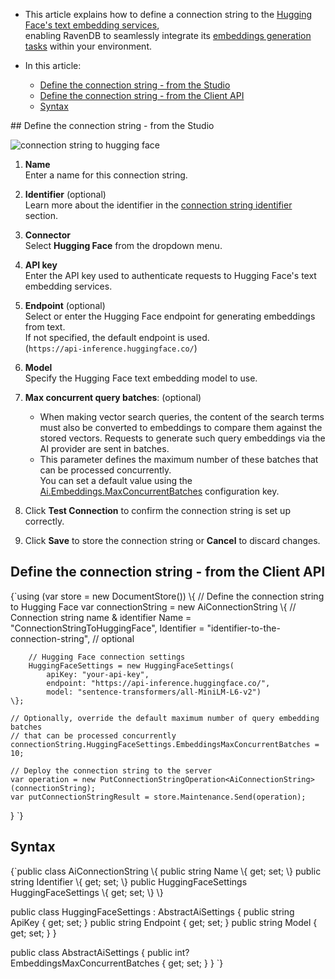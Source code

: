 
<Admonition type="note" title="">

* This article explains how to define a connection string to the [Hugging Face's text embedding services](https://huggingface.co/docs/text-embeddings-inference/en/index),  
  enabling RavenDB to seamlessly integrate its [embeddings generation tasks](../../ai-integration/generating-embeddings/overview.mdx) within your environment.

* In this article:
  * [Define the connection string - from the Studio](../../ai-integration/connection-strings/hugging-face.mdx#define-the-connection-string---from-the-studio)
  * [Define the connection string - from the Client API](../../ai-integration/connection-strings/hugging-face.mdx#define-the-connection-string---from-the-client-api)
  * [Syntax](../../ai-integration/connection-strings/hugging-face.mdx#syntax) 
    
</Admonition>
## Define the connection string - from the Studio

![connection string to hugging face](./assets/hugging-face.png)

1. **Name**  
   Enter a name for this connection string.

2. **Identifier** (optional)  
   Learn more about the identifier in the [connection string identifier](../../ai-integration/connection-strings/connection-strings-overview.mdx#the-connection-string-identifier) section.

3. **Connector**  
   Select **Hugging Face** from the dropdown menu.

4. **API key**  
   Enter the API key used to authenticate requests to Hugging Face's text embedding services.

5. **Endpoint** (optional)  
   Select or enter the Hugging Face endpoint for generating embeddings from text.  
   If not specified, the default endpoint is used.  
   (`https://api-inference.huggingface.co/`)

6. **Model**  
   Specify the Hugging Face text embedding model to use.

7. **Max concurrent query batches**: (optional)
   * When making vector search queries, the content of the search terms must also be converted to embeddings to compare them against the stored vectors.
     Requests to generate such query embeddings via the AI provider are sent in batches.
   * This parameter defines the maximum number of these batches that can be processed concurrently.  
     You can set a default value using the [Ai.Embeddings.MaxConcurrentBatches](../../server/configuration/ai-integration-configuration.mdx#aiembeddingsmaxconcurrentbatches) configuration key.

8. Click **Test Connection** to confirm the connection string is set up correctly.

9. Click **Save** to store the connection string or **Cancel** to discard changes.



## Define the connection string - from the Client API

<TabItem value="create_connection_string_hugging_face" label="create_connection_string_hugging_face">
<CodeBlock language="csharp">
{`using (var store = new DocumentStore())
\{
    // Define the connection string to Hugging Face
    var connectionString = new AiConnectionString
    \{
        // Connection string name & identifier
        Name = "ConnectionStringToHuggingFace", 
        Identifier = "identifier-to-the-connection-string", // optional
        
        // Hugging Face connection settings
        HuggingFaceSettings = new HuggingFaceSettings(
            apiKey: "your-api-key",
            endpoint: "https://api-inference.huggingface.co/",
            model: "sentence-transformers/all-MiniLM-L6-v2")
    \};
    
    // Optionally, override the default maximum number of query embedding batches
    // that can be processed concurrently 
    connectionString.HuggingFaceSettings.EmbeddingsMaxConcurrentBatches = 10;
    
    // Deploy the connection string to the server
    var operation = new PutConnectionStringOperation<AiConnectionString>(connectionString);
    var putConnectionStringResult = store.Maintenance.Send(operation);
\}
`}
</CodeBlock>
</TabItem>



## Syntax

<TabItem value="hugging_face_settings" label="hugging_face_settings">
<CodeBlock language="csharp">
{`public class AiConnectionString
\{
    public string Name \{ get; set; \}
    public string Identifier \{ get; set; \}
    public HuggingFaceSettings HuggingFaceSettings \{ get; set; \}
\}

public class HuggingFaceSettings : AbstractAiSettings
\{
    public string ApiKey \{ get; set; \}
    public string Endpoint \{ get; set; \}
    public string Model \{ get; set; \}
\}

public class AbstractAiSettings
\{
    public int? EmbeddingsMaxConcurrentBatches \{ get; set; \}
\}
`}
</CodeBlock>
</TabItem>




